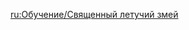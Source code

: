 {{Tutorial
|title    = Consecrated Flying Serpent
|subtitle = New Entry
|type     = Enemies
|icon     = Icon Tutorial Monster.png
|about    = Consecrated Flying Serpent
|text1    = A reptile that was warped and transformed by its consumption of the body of a mighty life-form. During combat, it will enter the powerful Phagocytic form. Some of its attacks will unleash Phagocytic Energy Blocks. {{color|help|Use the corresponding elemental attacks to destroy these Energy Blocks}} to absorb the power within them, which can then be unleashed when attacking the Consecrated Flying Serpent, dealing significant DMG and paralyzing the creature temporarily.
|image1   = Tutorial Consecrated Flying Serpent.png
|sort     = 2625
}}

[[ru:Обучение/Священный летучий змей]]